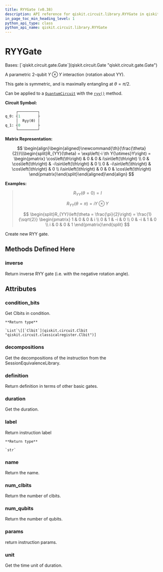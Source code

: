 ```yaml
---
title: RYYGate (v0.38)
description: API reference for qiskit.circuit.library.RYYGate in qiskit v0.38
in_page_toc_min_heading_level: 1
python_api_type: class
python_api_name: qiskit.circuit.library.RYYGate
---
```


# RYYGate

<Class id="qiskit.circuit.library.RYYGate" isDedicatedPage={true} github="https://github.com/qiskit/qiskit/tree/stable/0.21/qiskit/circuit/library/standard_gates/ryy.py" signature="RYYGate(theta, label=None)" modifiers="class">
  Bases: [`qiskit.circuit.gate.Gate`](qiskit.circuit.Gate "qiskit.circuit.gate.Gate")

  A parametric 2-qubit $Y \otimes Y$ interaction (rotation about YY).

  This gate is symmetric, and is maximally entangling at $\theta = \pi/2$.

  Can be applied to a [`QuantumCircuit`](qiskit.circuit.QuantumCircuit "qiskit.circuit.QuantumCircuit") with the [`ryy()`](qiskit.circuit.QuantumCircuit#ryy "qiskit.circuit.QuantumCircuit.ryy") method.

  **Circuit Symbol:**

  ```python
       ┌─────────┐
  q_0: ┤1        ├
       │  Ryy(ϴ) │
  q_1: ┤0        ├
       └─────────┘
  ```

  **Matrix Representation:**

$$
\begin{align}\begin{aligned}\newcommand{\th}{\frac{\theta}{2}}\\\begin{split}R_{YY}(\theta) = \exp\left(-i \th Y{\otimes}Y\right) =
\begin{pmatrix}
\cos\left(\th\right)   & 0           & 0           & i\sin\left(\th\right) \\
0           & \cos\left(\th\right)   & -i\sin\left(\th\right) & 0 \\
0           & -i\sin\left(\th\right) & \cos\left(\th\right)   & 0 \\
i\sin\left(\th\right)  & 0           & 0           & \cos\left(\th\right)
\end{pmatrix}\end{split}\end{aligned}\end{align} 
$$

  **Examples:**

  > $$
  > R_{YY}(\theta = 0) = I
  > $$
  >
  > $$
  > R_{YY}(\theta = \pi) = i Y \otimes Y
  > $$
  >
  > $$
  > \begin{split}R_{YY}\left(\theta = \frac{\pi}{2}\right) = \frac{1}{\sqrt{2}}
  >                         \begin{pmatrix}
  >                             1 & 0 & 0 & i \\
  >                             0 & 1 & -i & 0 \\
  >                             0 & -i & 1 & 0 \\
  >                             i & 0 & 0 & 1
  >                         \end{pmatrix}\end{split}
  > $$

  Create new RYY gate.

  ## Methods Defined Here

  <span id="qiskit-circuit-library-ryygate-inverse" />

  ### inverse

  <Function id="qiskit.circuit.library.RYYGate.inverse" signature="RYYGate.inverse()">
    Return inverse RYY gate (i.e. with the negative rotation angle).
  </Function>

  ## Attributes

  ### condition\_bits

  <Attribute id="qiskit.circuit.library.RYYGate.condition_bits">
    Get Clbits in condition.

    **Return type**

    `List`\[[`Clbit`](qiskit.circuit.Clbit "qiskit.circuit.classicalregister.Clbit")]
  </Attribute>

  ### decompositions

  <Attribute id="qiskit.circuit.library.RYYGate.decompositions">
    Get the decompositions of the instruction from the SessionEquivalenceLibrary.
  </Attribute>

  ### definition

  <Attribute id="qiskit.circuit.library.RYYGate.definition">
    Return definition in terms of other basic gates.
  </Attribute>

  ### duration

  <Attribute id="qiskit.circuit.library.RYYGate.duration">
    Get the duration.
  </Attribute>

  ### label

  <Attribute id="qiskit.circuit.library.RYYGate.label">
    Return instruction label

    **Return type**

    `str`
  </Attribute>

  ### name

  <Attribute id="qiskit.circuit.library.RYYGate.name">
    Return the name.
  </Attribute>

  ### num\_clbits

  <Attribute id="qiskit.circuit.library.RYYGate.num_clbits">
    Return the number of clbits.
  </Attribute>

  ### num\_qubits

  <Attribute id="qiskit.circuit.library.RYYGate.num_qubits">
    Return the number of qubits.
  </Attribute>

  ### params

  <Attribute id="qiskit.circuit.library.RYYGate.params">
    return instruction params.
  </Attribute>

  ### unit

  <Attribute id="qiskit.circuit.library.RYYGate.unit">
    Get the time unit of duration.
  </Attribute>
</Class>

